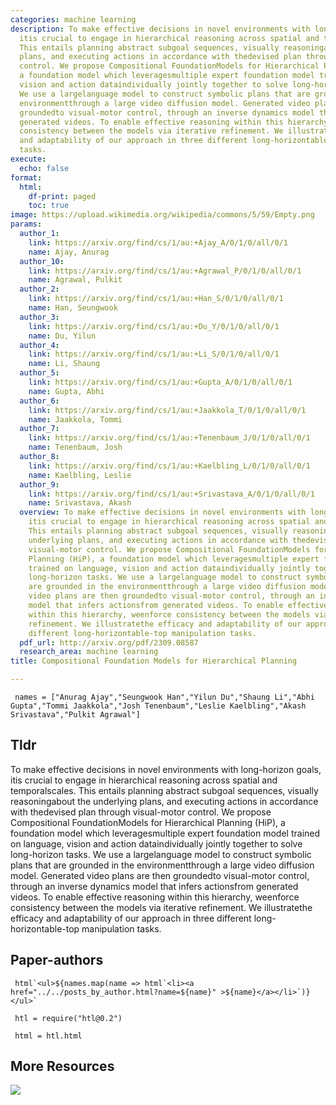 ```yaml
---
categories: machine learning
description: To make effective decisions in novel environments with long-horizon goals,
  itis crucial to engage in hierarchical reasoning across spatial and temporalscales.
  This entails planning abstract subgoal sequences, visually reasoningabout the underlying
  plans, and executing actions in accordance with thedevised plan through visual-motor
  control. We propose Compositional FoundationModels for Hierarchical Planning (HiP),
  a foundation model which leveragesmultiple expert foundation model trained on language,
  vision and action dataindividually jointly together to solve long-horizon tasks.
  We use a largelanguage model to construct symbolic plans that are grounded in the
  environmentthrough a large video diffusion model. Generated video plans are then
  groundedto visual-motor control, through an inverse dynamics model that infers actionsfrom
  generated videos. To enable effective reasoning within this hierarchy, weenforce
  consistency between the models via iterative refinement. We illustratethe efficacy
  and adaptability of our approach in three different long-horizontable-top manipulation
  tasks.
execute:
  echo: false
format:
  html:
    df-print: paged
    toc: true
image: https://upload.wikimedia.org/wikipedia/commons/5/59/Empty.png
params:
  author_1:
    link: https://arxiv.org/find/cs/1/au:+Ajay_A/0/1/0/all/0/1
    name: Ajay, Anurag
  author_10:
    link: https://arxiv.org/find/cs/1/au:+Agrawal_P/0/1/0/all/0/1
    name: Agrawal, Pulkit
  author_2:
    link: https://arxiv.org/find/cs/1/au:+Han_S/0/1/0/all/0/1
    name: Han, Seungwook
  author_3:
    link: https://arxiv.org/find/cs/1/au:+Du_Y/0/1/0/all/0/1
    name: Du, Yilun
  author_4:
    link: https://arxiv.org/find/cs/1/au:+Li_S/0/1/0/all/0/1
    name: Li, Shaung
  author_5:
    link: https://arxiv.org/find/cs/1/au:+Gupta_A/0/1/0/all/0/1
    name: Gupta, Abhi
  author_6:
    link: https://arxiv.org/find/cs/1/au:+Jaakkola_T/0/1/0/all/0/1
    name: Jaakkola, Tommi
  author_7:
    link: https://arxiv.org/find/cs/1/au:+Tenenbaum_J/0/1/0/all/0/1
    name: Tenenbaum, Josh
  author_8:
    link: https://arxiv.org/find/cs/1/au:+Kaelbling_L/0/1/0/all/0/1
    name: Kaelbling, Leslie
  author_9:
    link: https://arxiv.org/find/cs/1/au:+Srivastava_A/0/1/0/all/0/1
    name: Srivastava, Akash
  overview: To make effective decisions in novel environments with long-horizon goals,
    itis crucial to engage in hierarchical reasoning across spatial and temporalscales.
    This entails planning abstract subgoal sequences, visually reasoningabout the
    underlying plans, and executing actions in accordance with thedevised plan through
    visual-motor control. We propose Compositional FoundationModels for Hierarchical
    Planning (HiP), a foundation model which leveragesmultiple expert foundation model
    trained on language, vision and action dataindividually jointly together to solve
    long-horizon tasks. We use a largelanguage model to construct symbolic plans that
    are grounded in the environmentthrough a large video diffusion model. Generated
    video plans are then groundedto visual-motor control, through an inverse dynamics
    model that infers actionsfrom generated videos. To enable effective reasoning
    within this hierarchy, weenforce consistency between the models via iterative
    refinement. We illustratethe efficacy and adaptability of our approach in three
    different long-horizontable-top manipulation tasks.
  pdf_url: http://arxiv.org/pdf/2309.08587
  research_area: machine learning
title: Compositional Foundation Models for Hierarchical Planning

---
```

```ojs

 names = ["Anurag Ajay","Seungwook Han","Yilun Du","Shaung Li","Abhi Gupta","Tommi Jaakkola","Josh Tenenbaum","Leslie Kaelbling","Akash Srivastava","Pulkit Agrawal"] 

``` 

## Tldr 
To make effective decisions in novel environments with long-horizon goals, itis crucial to engage in hierarchical reasoning across spatial and temporalscales. This entails planning abstract subgoal sequences, visually reasoningabout the underlying plans, and executing actions in accordance with thedevised plan through visual-motor control. We propose Compositional FoundationModels for Hierarchical Planning (HiP), a foundation model which leveragesmultiple expert foundation model trained on language, vision and action dataindividually jointly together to solve long-horizon tasks. We use a largelanguage model to construct symbolic plans that are grounded in the environmentthrough a large video diffusion model. Generated video plans are then groundedto visual-motor control, through an inverse dynamics model that infers actionsfrom generated videos. To enable effective reasoning within this hierarchy, weenforce consistency between the models via iterative refinement. We illustratethe efficacy and adaptability of our approach in three different long-horizontable-top manipulation tasks.

## Paper-authors

```ojs

 html`<ul>${names.map(name => html`<li><a href="../../posts_by_author.html?name=${name}" >${name}</a></li>`)}</ul>` 

``` 

```ojs

 htl = require("htl@0.2") 

``` 

```ojs

 html = htl.html 

``` 

## More Resources
[![](https://img.shields.io/badge/PDF-green?style=flat)]({{< meta params.pdf_url >}})
